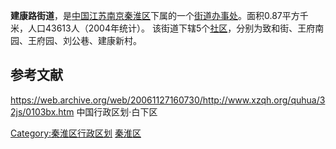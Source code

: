 '''建康路街道'''，是[[中国|中国]][[江苏|江苏]][[南京|南京]][[秦淮区|秦淮区]]下属的一个[[街道办事处|街道办事处]]。面积0.87平方千米，人口43613人（2004年统计）。
该街道下辖5个[[社区|社区]]，分别为致和街、王府南园、王府园、刘公巷、建康新村。

==参考文献==
<div class="references-small">
<references />
</div>https://web.archive.org/web/20061127160730/http://www.xzqh.org/quhua/32js/0103bx.htm 中国行政区划·白下区

{{Nanjing stub}}
{{南京市秦淮区行政区划}}

[[Category:秦淮区行政区划|Category:秦淮区行政区划]]
[[Category:南京市街道|秦淮区]]